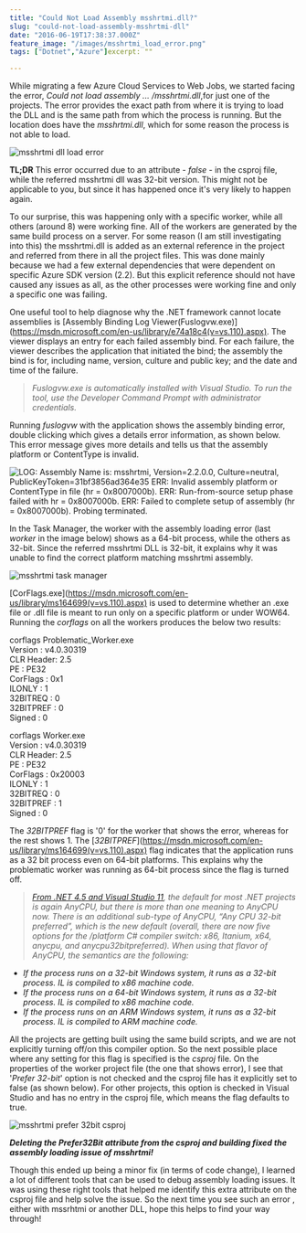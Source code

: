 ```yaml
---
title: "Could Not Load Assembly msshrtmi.dll?"
slug: "could-not-load-assembly-msshrtmi-dll"
date: "2016-06-19T17:38:37.000Z"
feature_image: "/images/msshrtmi_load_error.png"
tags: ["Dotnet","Azure"]excerpt: ""

---
```


While migrating a few Azure Cloud Services to Web Jobs, we started facing the error, _Could not load assembly ... /msshrtmi.dll_,for just one of the projects. The error provides the exact path from where it is trying to load the DLL and is the same path from which the process is running. But the location does have the _msshrtmi.dll_, which for some reason the process is not able to load.

![msshrtmi dll load error](/images/msshrtmi_load_error.png)

**TL;DR** This error occurred due to an attribute - _<Prefer32Bit>false</Prefer32Bit>_ - in the csproj file, while the referred msshrtmi dll was 32-bit version. This might not be applicable to you, but since it has happened once it's very likely to happen again.

To our surprise, this was happening only with a specific worker, while all others (around 8) were working fine. All of the workers are generated by the same build process on a server. For some reason (I am still investigating into this) the msshrtmi.dll is added as an external reference in the project and referred from there in all the project files. This was done mainly because we had a few external dependencies that were dependent on specific Azure SDK version (2.2). But this explicit reference should not have caused any issues as all, as the other processes were working fine and only a specific one was failing.

One useful tool to help diagnose why the .NET framework cannot locate assemblies is \[Assembly Binding Log Viewer(Fuslogvw.exe)\](https://msdn.microsoft.com/en-us/library/e74a18c4(v=vs.110).aspx). The viewer displays an entry for each failed assembly bind. For each failure, the viewer describes the application that initiated the bind; the assembly the bind is for, including name, version, culture and public key; and the date and time of the failure.

> _Fuslogvw.exe is automatically installed with Visual Studio. To run the tool, use the Developer Command Prompt with administrator credentials._

Running _fuslogvw_ with the application shows the assembly binding error, double clicking which gives a details error information, as shown below. This error message gives more details and tells us that the assembly platform or ContentType is invalid.

![LOG: Assembly Name is: msshrtmi, Version=2.2.0.0, Culture=neutral, PublicKeyToken=31bf3856ad364e35
ERR: Invalid assembly platform or ContentType in file (hr = 0x8007000b).
ERR: Run-from-source setup phase failed with hr = 0x8007000b.
ERR: Failed to complete setup of assembly (hr = 0x8007000b). Probing terminated.](/images/msshrtmi_fuslogvw.png)

In the Task Manager, the worker with the assembly loading error (last _worker_ in the image below) shows as a 64-bit process, while the others as 32-bit. Since the referred msshrtmi DLL is 32-bit, it explains why it was unable to find the correct platform matching msshrtmi assembly.

![msshrtmi task manager](/images/msshrtmi_task_manager.png)

\[CorFlags.exe\](https://msdn.microsoft.com/en-us/library/ms164699(v=vs.110).aspx) is used to determine whether an .exe file or .dll file is meant to run only on a specific platform or under WOW64. Running the _corflags_ on all the workers produces the below two results:

corflags Problematic\_Worker.exe  
Version : v4.0.30319  
CLR Header: 2.5  
PE : PE32  
CorFlags : 0x1  
ILONLY : 1  
32BITREQ : 0  
32BITPREF : 0  
Signed : 0

corflags Worker.exe  
Version : v4.0.30319  
CLR Header: 2.5  
PE : PE32  
CorFlags : 0x20003  
ILONLY : 1  
32BITREQ : 0  
32BITPREF : 1  
Signed : 0

The _32BITPREF_ flag is '0' for the worker that shows the error, whereas for the rest shows 1. The \[_32BITPREF_\](https://msdn.microsoft.com/en-us/library/ms164699(v=vs.110).aspx) flag indicates that the application runs as a 32 bit process even on 64-bit platforms. This explains why the problematic worker was running as 64-bit process since the flag is turned off.

> _[From .NET 4.5 and Visual Studio 11](http://blogs.microsoft.co.il/sasha/2012/04/04/what-anycpu-really-means-as-of-net-45-and-visual-studio-11/), the default for most .NET projects is again AnyCPU, but there is more than one meaning to AnyCPU now. There is an additional sub-type of AnyCPU, “Any CPU 32-bit preferred”, which is the new default (overall, there are now five options for the /platform C# compiler switch: x86, Itanium, x64, anycpu, and anycpu32bitpreferred). When using that flavor of AnyCPU, the semantics are the following:_

*   _If the process runs on a 32-bit Windows system, it runs as a 32-bit process. IL is compiled to x86 machine code._
*   _If the process runs on a 64-bit Windows system, it runs as a 32-bit process. IL is compiled to x86 machine code._
*   _If the process runs on an ARM Windows system, it runs as a 32-bit process. IL is compiled to ARM machine code._

All the projects are getting built using the same build scripts, and we are not explicitly turning off/on this compiler option. So the next possible place where any setting for this flag is specified is the _csproj_ file. On the properties of the worker project file (the one that shows error), I see that '_Prefer 32-bit_' option is not checked and the csproj file has it explicitly set to false (as shown below). For other projects, this option is checked in Visual Studio and has no entry in the csproj file, which means the flag defaults to true.

![msshrtmi prefer 32bit csproj](/images/msshrtmi_prefer32bit.png)

**_Deleting the Prefer32Bit attribute from the csproj and building fixed the assembly loading issue of msshrtmi!_**

Though this ended up being a minor fix (in terms of code change), I learned a lot of different tools that can be used to debug assembly loading issues. It was using these right tools that helped me identify this extra attribute on the csproj file and help solve the issue. So the next time you see such an error , either with mssrhtmi or another DLL, hope this helps to find your way through!